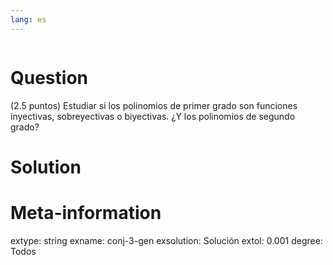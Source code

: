 ```yaml
---
lang: es
---
```


```r

```

Question
========
(2.5 puntos) Estudiar si los polinomios de primer grado son funciones inyectivas, sobreyectivas o biyectivas. ¿Y los polinomios de segundo grado?

Solution
========


Meta-information
================
extype: string
exname: conj-3-gen
exsolution: Solución
extol: 0.001
degree: Todos
